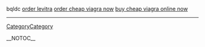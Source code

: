 bqldc  <a href= http://www.iit.edu/~ece100-003/cgi-bin/Messageboard/forum.cgi?msg=59 >order levitra</a> <a href= http://www.iit.edu/~ece100-003/cgi-bin/Messageboard/forum.cgi?msg=57 >order cheap viagra now</a> <a href= http://www.iit.edu/~ece100-003/cgi-bin/Messageboard/forum.cgi?msg=61 >buy cheap viagra online now</a>
----
[[CategoryCategory]]

__NOTOC__